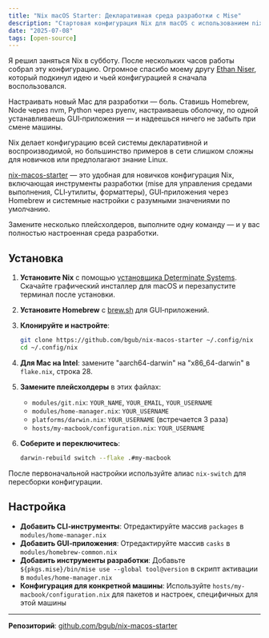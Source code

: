 ```yaml
---
title: "Nix macOS Starter: Декларативная среда разработки с Mise"
description: "Стартовая конфигурация Nix для macOS с использованием nix-darwin, home-manager и mise."
date: "2025-07-08"
tags: [open-source]
---
```


Я решил заняться Nix в субботу. После нескольких часов работы собрал эту конфигурацию. Огромное спасибо моему другу [Ethan Niser](https://github.com/ethanniser), который подкинул идею и чьей конфигурацией я сначала воспользовался.

Настраивать новый Mac для разработки — боль. Ставишь Homebrew, Node через nvm, Python через pyenv, настраиваешь оболочку, по одной устанавливаешь GUI‑приложения — и надеешься ничего не забыть при смене машины.

Nix делает конфигурацию всей системы декларативной и воспроизводимой, но большинство примеров в сети слишком сложны для новичков или предполагают знание Linux.

[nix-macos-starter](https://github.com/bgub/nix-macos-starter) — это удобная для новичков конфигурация Nix, включающая инструменты разработки (mise для управления средами выполнения, CLI‑утилиты, форматтеры), GUI‑приложения через Homebrew и системные настройки с разумными значениями по умолчанию.

Замените несколько плейсхолдеров, выполните одну команду — и у вас полностью настроенная среда разработки.

## Установка

1. **Установите Nix** с помощью [установщика Determinate Systems](https://docs.determinate.systems/#products). Скачайте графический инсталлер для macOS и перезапустите терминал после установки.

2. **Установите Homebrew** с [brew.sh](https://brew.sh) для GUI‑приложений.

3. **Клонируйте и настройте**:

   ```bash
   git clone https://github.com/bgub/nix-macos-starter ~/.config/nix
   cd ~/.config/nix
   ```

4. **Для Mac на Intel**: замените "aarch64-darwin" на "x86_64-darwin" в `flake.nix`, строка 28.

5. **Замените плейсхолдеры** в этих файлах:

   - `modules/git.nix`: `YOUR_NAME`, `YOUR_EMAIL`, `YOUR_USERNAME`
   - `modules/home-manager.nix`: `YOUR_USERNAME`
   - `platforms/darwin.nix`: `YOUR_USERNAME` (встречается 3 раза)
   - `hosts/my-macbook/configuration.nix`: `YOUR_USERNAME`

6. **Соберите и переключитесь**:
   ```bash
   darwin-rebuild switch --flake .#my-macbook
   ```

После первоначальной настройки используйте алиас `nix-switch` для пересборки конфигурации.

## Настройка

- **Добавить CLI‑инструменты**: Отредактируйте массив `packages` в `modules/home-manager.nix`
- **Добавить GUI‑приложения**: Отредактируйте массив `casks` в `modules/homebrew-common.nix`
- **Добавить инструменты разработки**: Добавьте `${pkgs.mise}/bin/mise use --global tool@version` в скрипт активации в `modules/home-manager.nix`
- **Конфигурация для конкретной машины**: Используйте `hosts/my-macbook/configuration.nix` для пакетов и настроек, специфичных для этой машины

---

**Репозиторий**: [github.com/bgub/nix-macos-starter](https://github.com/bgub/nix-macos-starter)